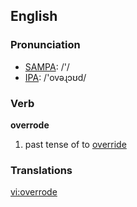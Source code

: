 ==English==

===Pronunciation===
*[[w:SAMPA|SAMPA]]: /'/
*[[w:IPA|IPA]]: /'ovəɻɔʊd/

===Verb===
'''overrode'''

# past tense of to [[override]]

===Translations===

[[vi:overrode]]